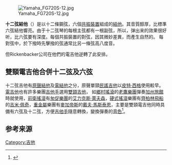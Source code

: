 [[File:Yamaha_FG720S-12.jpg|thumb]]

'''十二弦結他'''（{{lang-en|Twelve-string guitar}}）是以十二條鋼弦，六個[[共振装置_(音乐)|共振裝置]]組成的[[結他|結他]]。其音質醇厚，比標準六弦結他響亮。由于十二弦琴的每根主弦都有一根副弦，所以，弹出来的效果很好听，比六弦要有深度。每個共振裝置的對弦，因其微妙差異，而產生自然的{{link-en|合唱效果|Chorus effect}}。 每對弦中，於下撥時先擊撥的弦通常比另一條弦高八度音。

但Rickenbacker公司在他們的電吉他{{link-en|Rickenbacker 360/12|Rickenbacker 360/12}}逆轉了此安排。

==雙頸電吉他合併十二弦及六弦==

十二弦吉他有[[原聲結他|原聲結他]]及[[電結他|電結他]]之分，原聲單頸[[民謠吉他|民謠吉他]]以[[皮特·西格|皮特·西格]]使用較早。[[電吉他|電吉他]]也有許多樂團[[吉他手|吉他手]]選用[[雙頸吉他|雙頸吉他]]， 
如[[鄉村搖滾|鄉村搖滾]]的[[老鷹樂團|老鷹樂團]]{{link-en|唐·費爾德|Don Felder}}彈奏[[加州旅館|加州旅館]]時就使用，[[前衛搖滾|前衛搖滾]]有[[匆促樂團|匆促樂團]]的[[艾力克斯·萊夫森|艾力克斯·萊夫森]]，[[硬式搖滾|硬式搖滾]]樂團有[[齊柏林飛船|齊柏林飛船]]的[[吉米·佩奇|吉米·佩奇]]，[[重金屬樂|重金屬]]樂團有[[麥加帝斯|麥加帝斯]]的[[戴夫·馬斯泰恩|戴夫·馬斯泰恩]]，主要是雙頸電吉他同時具備有六弦及十二弦，方便[[吉他手|吉他手]]隨意轉換，變換彈奏的[[音色|音色]]<ref name="History">{{Cite web |url=http://www.frets.com/FretsPages/History/12string/12stOrigins.html |title=History of the 12-string |accessdate=2014-09-09 |archive-date=2018-05-06 |archive-url=https://web.archive.org/web/20180506174938/http://www.frets.com/FretsPages/History/12string/12stOrigins.html |dead-url=yes }}</ref>。

== 参考来源 ==
{{reflist}}

{{吉他}}

[[Category:吉他|Category:吉他]]